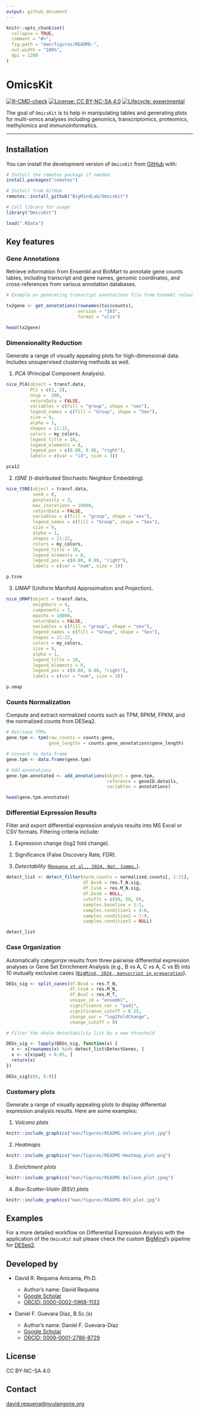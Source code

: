 ```yaml
---
output: github_document
---
```


<!-- README.md is generated from README.Rmd. Please edit that file -->

```r
knitr::opts_chunk$set(
  collapse = TRUE,
  comment = "#>",
  fig.path = "man/figures/README-",
  out.width = "100%",
  dpi = 1200
)
```

# OmicsKit

<!-- badges: start -->
[![R-CMD-check](https://github.com/BigMindLab/OmicsKit/actions/workflows/R-CMD-check.yaml/badge.svg)](https://github.com/BigMindLab/OmicsKit/actions/workflows/R-CMD-check.yaml)
[![License: CC BY-NC-SA 4.0](https://img.shields.io/badge/License-CC%20BY--NC--SA%204.0-lightgrey.svg)](https://creativecommons.org/licenses/by-nc-sa/4.0/)
[![Lifecycle: experimental](https://img.shields.io/badge/lifecycle-experimental-orange.svg)](https://lifecycle.r-lib.org/articles/stages.html#experimental)
<!-- badges: end -->

The goal of `OmicsKit` is to help in manipulating tables and generating plots for multi-omics analyses including genomics, transcriptomics, proteomics, methylomics and immunoinformatics.  

---

## Installation  

You can install the development version of `OmicsKit` from [GitHub](https://github.com/) with:  

``` r
# Install the remotes package if needed
install.packages("remotes")

# Install from GitHub
remotes::install_github("BigMindLab/OmicsKit")

# Call library for usage
library("OmicsKit")
```

```r
load(".RData")
```

## Key features  

### **Gene Annotations**  

Retrieve information from Ensembl and BioMart to annotate gene counts tables, including transcript and gene names, genomic coordinates, and cross-references from various annotation databases.  

``` r
# Example on generating transcript annotations file from Ensembl release 103

tx2gene <- get_annotations(rownames(txi$counts),
                           version = "103",
                           format = "xlsx")
```

```r
head(tx2gene)
```

### **Dimensionality Reduction**  
Generate a range of visually appealing plots for high-dimensional data. Includes unsupervised clustering methods as well.  

1. *PCA* (Principal Component Analysis).  

```r
nice_PCA(object = transf.data,
         PCs = c(1, 2),
         ntop =  200,
         returnData = FALSE,
         variables = c(fill = "group", shape = "sex"),
         legend_names = c(fill = "Group", shape = "Sex"),
         size = 9,
         alpha = 1,
         shapes = 21:22,
         colors = my_colors,
         legend_title = 10,
         legend_elements = 8,
         legend_pos = c(0.80, 0.80, "right"),
         labels = c(var = "id", size = 3))
```

```r
pca12
```

2. *tSNE* (t-distributed Stochastic Neighbor Embedding).  

```r
nice_tSNE(object = transf.data,
          seed = 0,
          perplexity = 3,
          max_iterations = 10000,
          returnData = FALSE,
          variables = c(fill = "group", shape = "sex"),
          legend_names = c(fill = "Group", shape = "Sex"),
          size = 9,
          alpha = 1,
          shapes = 21:22,
          colors = my_colors,
          legend_title = 10,
          legend_elements = 8,
          legend_pos = c(0.80, 0.80, "right"),
          labels = c(var = "num", size = 3))
```

```r
p.tsne
```

3. *UMAP* (Uniform Manifold Approximation and Projection).  

```r
nice_UMAP(object = transf.data,
          neighbors = 4,
          components = 3,
          epochs = 10000,
          returnData = FALSE,
          variables = c(fill = "group", shape = "sex"),
          legend_names = c(fill = "Group", shape = "Sex"),
          shapes = 21:22,
          colors = my_colors,
          size = 9,
          alpha = 1,
          legend_title = 10,
          legend_elements = 8,
          legend_pos = c(0.80, 0.80, "right"),
          labels = c(var = "num", size = 3))
```

```r
p.umap
```

### **Counts Normalization**  
Compute and extract normalized counts such as TPM, RPKM, FPKM, and the normalized counts from DESeq2.  

``` r
# Retrieve TPMs
gene.tpm <- tpm(raw_counts = counts.gene,
                gene_lengths = counts.gene_annotations$gene_length)

# Convert to data frame
gene.tpm <- data.frame(gene.tpm)

# Add annotations
gene.tpm.annotated <- add_annotations(object = gene.tpm,
                                      reference = geneID.details,
                                      variables = annotations)
```

```r
head(gene.tpm.annotated)
```

### **Differential Expression Results**  
Filter and export differential expression analysis results into MS Excel or CSV formats. Filtering criteria include:

1. Expression change (log2 fold change).

2. Significance (False Discovery Rate, FDR).

3. *Detectability* ([`Requena et al., 2024, Nat. Comms.`](#article)).

```r
detect_list <- detect_filter(norm.counts = normalized.counts[, 1:21],
                             df.BvsA = res.T_N.sig,
                             df.CvsA = res.M_N.sig,
                             df.DvsA = NULL,
                             cutoffs = c(50, 50, 0),
                             samples.baseline = 1:3,
                             samples.condition1 = 4:6,
                             samples.condition2 = 7:9,
                             samples.condition3 = NULL)
```

```r
detect_list
```

### **Case Organization**  
Automatically categorize results from three pairwise differential expression analyses or Gene Set Enrichment Analysis (e.g., B vs A, C vs A, C vs B) into 10 mutually exclusive cases ([`BigMind, 2024, manuscript in preparation`](#article)).

``` r
DEGs_sig <- split_cases(df.BvsA = res.T_N,
                        df.CvsA = res.M_N,
                        df.BvsC = res.M_T,
                        unique_id = "ensembl",
                        significance_var = "padj",
                        significance_cutoff = 0.25,
                        change_var = "log2FoldChange",
                        change_cutoff = 0)

# Filter the whole detectability list by a new threshold

DEGs_sig <- lapply(DEGs_sig, function(x) {
  x <- x[rownames(x) %in% detect_list$DetectGenes, ]
  x <- x[x$padj < 0.05, ]
  return(x)
})
```

```r
DEGs_sig[c(6, 8:9)]
```

### **Customary plots**
Generate a range of visually appealing plots to display differential expression analysis results. Here are some examples:

1. *Volcano plots*
    
```r
knitr::include_graphics("man/figures/README-Volcano_plot.jpg")
```

2. *Heatmaps*

```r
knitr::include_graphics("man/figures/README-Heatmap_plot.png")
```

3. *Enrichment plots*

```r
knitr::include_graphics("man/figures/README-Balloon_plot.jpeg")
```

4. *Box-Scatter-Violin (BSV) plots*

```r
knitr::include_graphics("man/figures/README-BSV_plot.jpg")
```

## Examples

For a more detailed workflow on Differential Expression Analysis with the application of the `OmicsKit` suit please check the custom [BigMind](https://github.com/BigMindLab)'s pipeline for [DESeq2](https://github.com/BigMindLab/DESeq2).

## Developed by

-   David R. Requena Anicama, Ph.D.

    -   Author's name: David Requena
    -   [Google Scholar](https://scholar.google.com/citations?user=uI01iS4AAAAJ&hl=en)
    -   [ORCID: 0000-0002-5968-1133](https://orcid.org/0000-0002-5968-1133)

-   Daniel F. Guevara Díaz, B.Sc.(s)

    -   Author's name: Daniel F. Guevara-Díaz
    -   [Google Scholar](https://scholar.google.com/citations?hl=en&user=tqT7vr8AAAAJ)
    -   [ORCID: 0009-0001-2786-8729](https://orcid.org/0009-0001-2786-8729)

## License

CC BY-NC-SA 4.0

## Contact

[david.requena\@nyulangone.org](mailto:david.requena@nyulangone.org)
